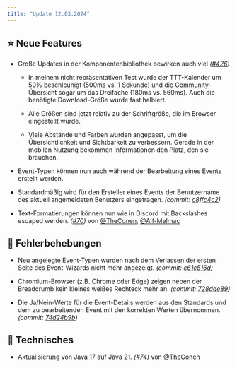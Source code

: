 ```yaml
---
title: "Update 12.03.2024"
---
```



<Releases server="2.10.0" serverNew frontend="1.8.0" frontendNew/>

## ⭐ Neue Features

* Große Updates in der Komponentenbibliothek bewirken auch viel _([#426](https://github.com/Alf-Melmac/slotbot-frontend/pull/426))_

  * In meinem nicht repräsentativen Test wurde der TTT-Kalender um 50% beschleunigt (500ms vs. 1 Sekunde) und die Community-Übersicht sogar um das Dreifache (180ms vs. 560ms). Auch die benötigte Download-Größe wurde fast halbiert.

  * Alle Größen sind jetzt relativ zu der Schriftgröße, die im Browser eingestellt wurde.

  * Viele Abstände und Farben wurden angepasst, um die Übersichtlichkeit und Sichtbarkeit zu verbessern. Gerade in der mobilen Nutzung bekommen Informationen den Platz, den sie brauchen.

* Event-Typen können nun auch während der Bearbeitung eines Events erstellt werden.

* Standardmäßig wird für den Ersteller eines Events der Benutzername des aktuell angemeldeten Benutzers eingetragen. _(commit: [c8ffc4c2](https://github.com/Alf-Melmac/slotbot-frontend/commit/c8ffc4c2a762fcec7373b7c974b1a7e20001f12e))_

* Text-Formatierungen können nun wie in Discord mit Backslashes escaped werden. _([#70](https://github.com/Alf-Melmac/slotbotServer/pull/70))_ von [@TheConen](https://github.com/TheConen), [@Alf-Melmac](https://github.com/Alf-Melmac)

## 🐞 Fehlerbehebungen

* Neu angelegte Event-Typen wurden nach dem Verlassen der ersten Seite des Event-Wizards nicht mehr angezeigt. _(commit: [c61c516d](https://github.com/Alf-Melmac/slotbot-frontend/commit/c61c516d165ad1d93440c0068dad021f8e4e8ee0))_

* Chromium-Browser (z.B. Chrome oder Edge) zeigen neben der Breadcrumb kein kleines weißes Rechteck mehr an. _(commit: [728dde89](https://github.com/Alf-Melmac/slotbot-frontend/commit/728dde89b4829851c7d46b78142a61132ad0a757))_

* Die Ja/Nein-Werte für die Event-Details werden aus den Standards und dem zu bearbeitenden Event mit den korrekten Werten übernommen. _(commit: [74d24b9b](https://github.com/Alf-Melmac/slotbot-frontend/commit/74d24b9bda64d505736c0779f961b0099ccc2d12))_

## 🔨 Technisches

* Aktualisierung von Java 17 auf Java 21. _([#74](https://github.com/Alf-Melmac/slotbotServer/pull/74))_ von [@TheConen](https://github.com/TheConen)
